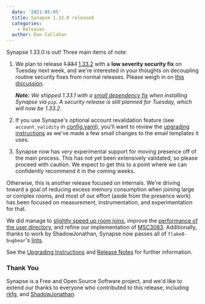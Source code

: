 ```yaml
---
  date: '2021-05-05'
  title: Synapse 1.33.0 released
  categories:
    - Releases
  author: Dan Callahan
---
```


Synapse 1.33.0 is out! Three main items of note:

1. We plan to release <del>1.33.1</del> <ins>1.33.2</ins> with a **low severity security fix** on Tuesday next week, and we're interested in your thoughts on decoupling routine security fixes from normal releases. Please weigh in on [this discussion](https://github.com/matrix-org/synapse/discussions/9914).

   _**Note:** We shipped 1.33.1 with a [small dependency fix](https://github.com/matrix-org/synapse/issues/9936) when installing Synapse via `pip`. A security release is still planned for Tuesday, which will now be 1.33.2._

2. If you use Synapse's optional account revalidation feature (see `account_validity` in [config.yaml](https://github.com/matrix-org/synapse/blob/v1.33.0/docs/sample_config.yaml#L1373-L1455)), you'll want to review the [upgrading instructions](https://github.com/matrix-org/synapse/blob/v1.33.0/UPGRADE.rst#upgrading-to-v1330) as we've made a few small changes to the email templates it uses.

3. Synapse now has _very_ experimental support for moving presence off of the main process. This has not yet been extensively validated, so please proceed with caution. We expect to get this to a point where we can confidently recommend it in the coming weeks.

Otherwise, this is another release focused on internals. We're driving toward a goal of reducing excess memory consumption when joining large or complex rooms, and most of our effort (aside from the presence work) has been focused on measurement, instrumentation, and experimentation for that.

We did manage to [slightly speed up room joins](https://github.com/matrix-org/synapse/pull/9825), improve the [performance of the user directory](https://github.com/matrix-org/synapse/pull/9821), and refine our implementation of [MSC3083](https://github.com/matrix-org/matrix-doc/pull/3083). Additionally, thanks to work by ShadowJonathan, Synapse now passes all of `flake8-bugbear`'s [lints](https://github.com/PyCQA/flake8-bugbear).

See the [Upgrading Instructions](https://github.com/matrix-org/synapse/blob/v1.33.0/UPGRADE.rst#upgrading-to-v1330) and [Release Notes](https://github.com/matrix-org/synapse/blob/v1.33.0/CHANGES.md) for further information.

### Thank You

Synapse is a Free and Open Source Software project, and we'd like to extend our thanks to everyone who contributed to this release, including [rkfg](https://github.com/rkfg), and [ShadowJonathan](https://github.com/ShadowJonathan).

